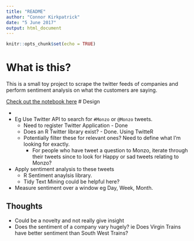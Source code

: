 ```yaml
---
title: "README"
author: "Connor Kirkpatrick"
date: "5 June 2017"
output: html_document
---
```


```r
knitr::opts_chunk$set(echo = TRUE)
```
# What is this?

This is a small toy project to scrape the twitter feeds of companies and perform sentiment analysis on what the customers are saying.

[Check out the notebook here](http://htmlpreview.github.io/?https://github.com/ConnorKirk/BankSentimentAnalysis/blob/master/bank-twitter-sentiment-analysis.nb.html)
# Design

*
* Eg Use Twitter API to search for `#Monzo` or `@Monzo` tweets.
  * Need to register Twitter Application - Done
  * Does an R Twitter library exist? - Done. Using TwitteR
  * Potentially filter these for relevant ones? Need to define what I'm looking for exactly.
    * For people who have tweet a question to Monzo, iterate through their tweets since to look for Happy or sad tweets relating to Monzo?
* Apply sentiment analysis to these tweets
  * R Sentiment anaylsis library.
  * Tidy Text Mining could be helpful here?
* Measure sentiment over a window eg Day, Week, Month.

## Thoughts

* Could be a novelty and not really give insight
* Does the sentiment of a company vary hugely? ie Does Virgin Trains have better sentiment than South West Trains?



